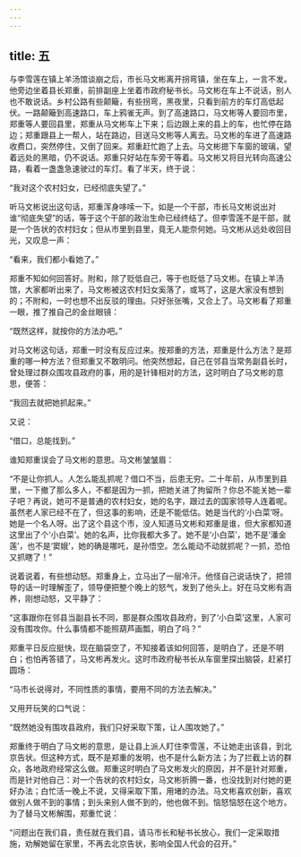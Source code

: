 ```yaml
---
---
---
```

title: 五
---




与李雪莲在镇上羊汤馆谈崩之后，市长马文彬离开拐弯镇，坐在车上，一言不发。他旁边坐着县长郑重，前排副座上坐着市政府秘书长。马文彬在车上不说话，别人也不敢说话。乡村公路有些颠簸，有些拐弯，黑夜里，只看到前方的车灯高低起伏。一路颠簸到高速路口，车上鸦雀无声。到了高速路口，马文彬等人要回市里，郑重等人要回县里，郑重从马文彬车上下来；后边跟上来的县上的车，也忙停在路边；郑重跟县上一帮人，站在路边，目送马文彬等人离去。马文彬的车进了高速路收费口，突然停住，又倒了回来。郑重赶忙跑了上去。马文彬摁下车窗的玻璃，望着远处的黑暗，仍不说话。郑重只好站在车旁干等着。马文彬又将目光转向高速公路，看着一盏盏急速驶过的车灯。看了半天，终于说：

“我对这个农村妇女，已经彻底失望了。”

听马文彬说出这句话，郑重浑身哆嗦一下。如是一个干部，市长马文彬说出对谁“彻底失望”的话，等于这个干部的政治生命已经终结了。但李雪莲不是干部，就是一个告状的农村妇女；但从市里到县里，竟无人能奈何她。马文彬从远处收回目光，又叹息一声：

“看来，我们都小看她了。”

郑重不知如何回答好。附和，除了贬低自己，等于也贬低了马文彬。在镇上羊汤馆，大家都听出来了，马文彬被这农村妇女奚落了，或骂了，这是大家没有想到的；不附和，一时也想不出反驳的理由。只好张张嘴，又合上了。马文彬看了郑重一眼，推了推自己的金丝眼镜：

“既然这样，就按你的方法办吧。”

对马文彬这句话，郑重一时没有反应过来。按郑重的方法，郑重是什么方法？是郑重的哪一种方法？但郑重又不敢明问。他突然想起，自己在邻县当常务副县长时，曾处理过群众围攻县政府的事，用的是针锋相对的方法，这时明白了马文彬的意思，便答：

“我回去就把她抓起来。”

又说：

“借口，总能找到。”

谁知郑重误会了马文彬的意思。马文彬皱皱眉：

“不是让你抓人。人怎么能乱抓呢？借口不当，后患无穷。二十年前，从市里到县里，一下撤了那么多人，不都是因为一抓，把她关进了拘留所？你总不能关她一辈子吧？再说，她可不是普通的农村妇女，她的名字，跟过去的国家领导人连着呢。虽然老人家已经不在了，但这事的影响，还是不能低估。她是当代的‘小白菜’呀。她是一个名人呀。出了这个县这个市，没人知道马文彬和郑重是谁，但大家都知道这里出了个‘小白菜’。她的名声，比你我都大多了。她不是‘小白菜’，她不是‘潘金莲’，也不是‘窦娥’，她的确是哪吒，是孙悟空。怎么能动不动就抓呢？一抓，恐怕又抓瞎了！”

说着说着，有些想动怒。郑重身上，立马出了一层冷汗。他怪自己说话快了，把领导的话一时理解歪了，领导便把整个晚上的怒气，发到了他头上。好在马文彬有涵养，刚想动怒，又平静了：

“这事跟你在邻县当副县长不同，那是群众围攻县政府，到了‘小白菜’这里，人家可没有围攻你。什么事情都不能照葫芦画瓢，明白了吗？”

郑重平日反应挺快，现在脑袋空了，不知接着该如何回答，是明白了，还是不明白；也怕再答错了，马文彬再发火。这时市政府秘书长从车窗里探出脑袋，赶紧打圆场：

“马市长说得对，不同性质的事情，要用不同的方法去解决。”

又用开玩笑的口气说：

“既然她没有围攻县政府，我们只好采取下策，让人围攻她了。”

郑重终于明白了马文彬的意思，是让县上派人盯住李雪莲，不让她走出该县，到北京告状。但这种方式，既不是郑重的发明，也不是什么新方法；为了拦截上访的群众，各地政府经常这么做。郑重这时明白了马文彬发火的原因，并不是针对郑重，而是针对他自己：对一个告状的农村妇女，马文彬折腾一番，也没找到对付她的更好办法；白忙活一晚上不说，又得采取下策，用堵的办法。马文彬喜欢创新，喜欢做别人做不到的事情；到头来别人做不到的，他也做不到。恼怒恼怒在这个地方。为了替马文彬解围，郑重忙说：

“问题出在我们县，责任就在我们县，请马市长和秘书长放心，我们一定采取措施，劝解她留在家里，不再去北京告状，影响全国人代会的召开。”